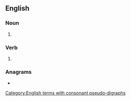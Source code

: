 {{also|rat holes}}
==English==

===Noun===
{{head|en|noun form}}

# {{plural of|rathole|lang=en}}

===Verb===
{{head|en|verb form}}

# {{en-third-person singular of|rathole}}

===Anagrams===
* {{anagrams|en|a=aehlorst|loathers}}

[[Category:English terms with consonant pseudo-digraphs]]